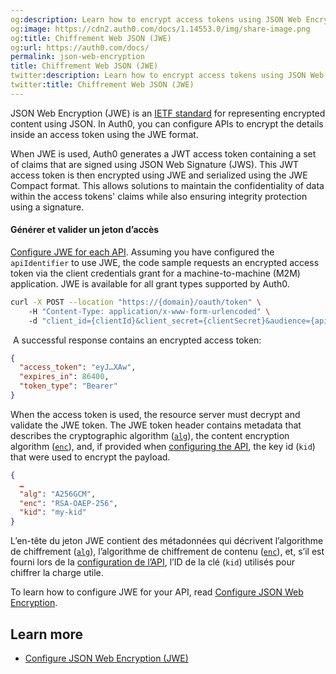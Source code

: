 ```yaml
---
og:description: Learn how to encrypt access tokens using JSON Web Encryption.
og:image: https://cdn2.auth0.com/docs/1.14553.0/img/share-image.png
og:title: Chiffrement Web JSON (JWE)
og:url: https://auth0.com/docs/
permalink: json-web-encryption
title: Chiffrement Web JSON (JWE)
twitter:description: Learn how to encrypt access tokens using JSON Web Encryption.
twitter:title: Chiffrement Web JSON (JWE)
---
```


JSON Web Encryption (JWE) is an [IETF standard](https://datatracker.ietf.org/doc/html/rfc7516) for representing encrypted content using JSON. In Auth0, you can configure APIs to encrypt the details inside an <Tooltip tip="Access Token: Authorization credential, in the form of an opaque string or JWT, used to access an API." cta="View Glossary" href="/docs/glossary?term=access+token">access token</Tooltip> using the JWE format.

When JWE is used, Auth0 generates a <Tooltip tip="Access Token: Authorization credential, in the form of an opaque string or JWT, used to access an API." cta="View Glossary" href="/docs/glossary?term=JWT">JWT</Tooltip> access token containing a set of claims that are signed using JSON Web Signature (JWS). This JWT access token is then encrypted using JWE and serialized using the JWE Compact format. This allows solutions to maintain the confidentiality of data within the access tokens' claims while also ensuring integrity protection using a signature.

#### Générer et valider un jeton d’accès

[Configure JWE for each API](/docs/get-started/apis/configure-json-web-encryption). Assuming you have configured the `apiIdentifier` to use JWE, the code sample requests an encrypted access token via the client credentials grant for a machine-to-machine (M2M) application. JWE is available for all grant types supported by Auth0.

```bash lines
curl -X POST --location "https://{domain}/oauth/token" \
    -H "Content-Type: application/x-www-form-urlencoded" \
    -d "client_id={clientId}&client_secret={clientSecret}&audience={apiIdentifier}&grant_type=client_credentials"
```






 A successful response contains an encrypted access token:

```json lines
{
  "access_token": "eyJ…XAw",
  "expires_in": 86400,
  "token_type": "Bearer"
}
```






When the access token is used, the <Tooltip tip="Resource Server: Server hosting protected resources. Resource servers accept and respond to protected resource requests." cta="View Glossary" href="/docs/glossary?term=resource+server">resource server</Tooltip> must decrypt and validate the JWE token.
The JWE token header contains metadata that describes the cryptographic algorithm ([`alg`](https://datatracker.ietf.org/doc/html/rfc7516#section-4.1.1)), the content encryption algorithm ([`enc`](https://datatracker.ietf.org/doc/html/rfc7516#section-4.1.2)), and, if provided when [configuring the API](/docs/get-started/apis/configure-json-web-encryption), the key id (`kid`) that were used to encrypt the payload.

```json lines
{
  …
  "alg": "A256GCM",
  "enc": "RSA-OAEP-256",
  "kid": "my-kid"
}
```






L’en-tête du jeton JWE contient des métadonnées qui décrivent l’algorithme de chiffrement ([`alg`]()), l’algorithme de chiffrement de contenu ([`enc`]()), et, s’il est fourni lors de la [configuration de l’API](/configure-json-web-encryption), l’ID de la clé (`kid`) utilisés pour chiffrer la charge utile.

To learn how to configure JWE for your API, read [Configure JSON Web Encryption](/docs/get-started/apis/configure-json-web-encryption).

## Learn more

* [Configure JSON Web Encryption (JWE)](/docs/get-started/apis/configure-json-web-encryption)